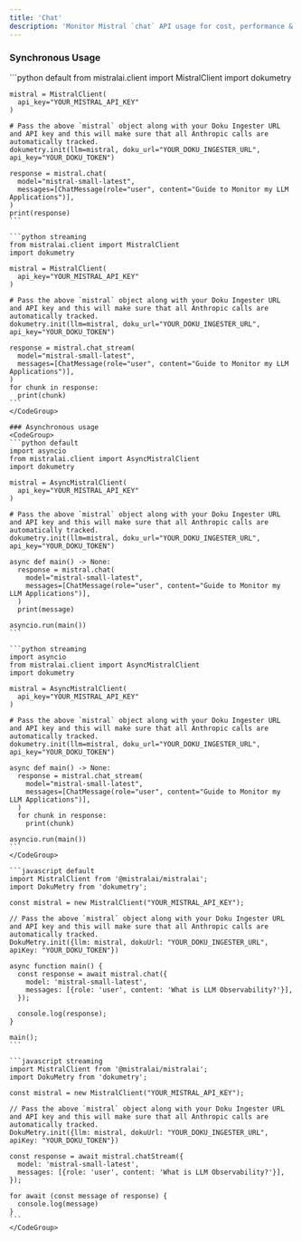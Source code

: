 ```yaml
---
title: 'Chat'
description: 'Monitor Mistral `chat` API usage for cost, performance & user interactions'
---
```


<Tabs>
  <Tab title="Python">

  ### Synchronous Usage
  <CodeGroup>
    ```python default
    from mistralai.client import MistralClient
    import dokumetry

    mistral = MistralClient(
      api_key="YOUR_MISTRAL_API_KEY"
    )

    # Pass the above `mistral` object along with your Doku Ingester URL and API key and this will make sure that all Anthropic calls are automatically tracked.
    dokumetry.init(llm=mistral, doku_url="YOUR_DOKU_INGESTER_URL", api_key="YOUR_DOKU_TOKEN")

    response = mistral.chat(
      model="mistral-small-latest",
      messages=[ChatMessage(role="user", content="Guide to Monitor my LLM Applications")],
    )
    print(response)
    ```

    ```python streaming
    from mistralai.client import MistralClient
    import dokumetry

    mistral = MistralClient(
      api_key="YOUR_MISTRAL_API_KEY"
    )

    # Pass the above `mistral` object along with your Doku Ingester URL and API key and this will make sure that all Anthropic calls are automatically tracked.
    dokumetry.init(llm=mistral, doku_url="YOUR_DOKU_INGESTER_URL", api_key="YOUR_DOKU_TOKEN")

    response = mistral.chat_stream(
      model="mistral-small-latest",
      messages=[ChatMessage(role="user", content="Guide to Monitor my LLM Applications")],
    )
    for chunk in response:
      print(chunk)
    ```
    </CodeGroup>
    
    ### Asynchronous usage
    <CodeGroup>
    ```python default
    import asyncio
    from mistralai.client import AsyncMistralClient
    import dokumetry

    mistral = AsyncMistralClient(
      api_key="YOUR_MISTRAL_API_KEY"
    )

    # Pass the above `mistral` object along with your Doku Ingester URL and API key and this will make sure that all Anthropic calls are automatically tracked.
    dokumetry.init(llm=mistral, doku_url="YOUR_DOKU_INGESTER_URL", api_key="YOUR_DOKU_TOKEN")

    async def main() -> None:
      response = mistral.chat(
        model="mistral-small-latest",
        messages=[ChatMessage(role="user", content="Guide to Monitor my LLM Applications")],
      )
      print(message)

    asyncio.run(main())
    ```

    ```python streaming
    import asyncio
    from mistralai.client import AsyncMistralClient
    import dokumetry

    mistral = AsyncMistralClient(
      api_key="YOUR_MISTRAL_API_KEY"
    )

    # Pass the above `mistral` object along with your Doku Ingester URL and API key and this will make sure that all Anthropic calls are automatically tracked.
    dokumetry.init(llm=mistral, doku_url="YOUR_DOKU_INGESTER_URL", api_key="YOUR_DOKU_TOKEN")

    async def main() -> None:
      response = mistral.chat_stream(
        model="mistral-small-latest",
        messages=[ChatMessage(role="user", content="Guide to Monitor my LLM Applications")],
      )
      for chunk in response:
        print(chunk)
    
    asyncio.run(main())
    ```
    </CodeGroup>
  </Tab>
  <Tab title="Javascript">
    <CodeGroup>
    
    ```javascript default
    import MistralClient from '@mistralai/mistralai';
    import DokuMetry from 'dokumetry';

    const mistral = new MistralClient("YOUR_MISTRAL_API_KEY");

    // Pass the above `mistral` object along with your Doku Ingester URL and API key and this will make sure that all Anthropic calls are automatically tracked.
    DokuMetry.init({llm: mistral, dokuUrl: "YOUR_DOKU_INGESTER_URL", apiKey: "YOUR_DOKU_TOKEN"})

    async function main() {
      const response = await mistral.chat({
        model: 'mistral-small-latest',
        messages: [{role: 'user', content: 'What is LLM Observability?'}],
      });

      console.log(response);
    }

    main();
    ```

    ```javascript streaming
    import MistralClient from '@mistralai/mistralai';
    import DokuMetry from 'dokumetry';

    const mistral = new MistralClient("YOUR_MISTRAL_API_KEY");

    // Pass the above `mistral` object along with your Doku Ingester URL and API key and this will make sure that all Anthropic calls are automatically tracked.
    DokuMetry.init({llm: mistral, dokuUrl: "YOUR_DOKU_INGESTER_URL", apiKey: "YOUR_DOKU_TOKEN"})

    const response = await mistral.chatStream({
      model: 'mistral-small-latest',
      messages: [{role: 'user', content: 'What is LLM Observability?'}],
    });

    for await (const message of response) {
      console.log(message)
    }
    ```
    </CodeGroup>
  </Tab>
</Tabs>

